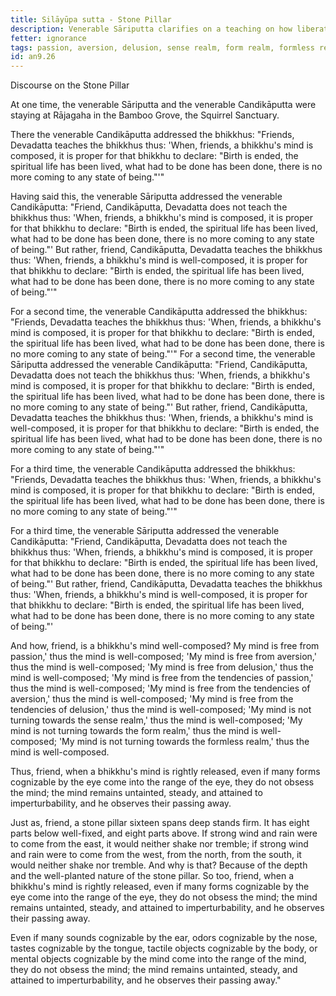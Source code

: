 ```yaml
---
title: Silāyūpa sutta - Stone Pillar
description: Venerable Sāriputta clarifies on a teaching on how liberation is to be verified. He shares a simile of the stone pillar.
fetter: ignorance
tags: passion, aversion, delusion, sense realm, form realm, formless realm, an, an9
id: an9.26
---
```


Discourse on the Stone Pillar

At one time, the venerable Sāriputta and the venerable Candikāputta were staying at Rājagaha in the Bamboo Grove, the Squirrel Sanctuary.

There the venerable Candikāputta addressed the bhikkhus: "Friends, Devadatta teaches the bhikkhus thus: 'When, friends, a bhikkhu's mind is composed, it is proper for that bhikkhu to declare: "Birth is ended, the spiritual life has been lived, what had to be done has been done, there is no more coming to any state of being."'"

Having said this, the venerable Sāriputta addressed the venerable Candikāputta: "Friend, Candikāputta, Devadatta does not teach the bhikkhus thus: 'When, friends, a bhikkhu's mind is composed, it is proper for that bhikkhu to declare: "Birth is ended, the spiritual life has been lived, what had to be done has been done, there is no more coming to any state of being."' But rather, friend, Candikāputta, Devadatta teaches the bhikkhus thus: 'When, friends, a bhikkhu's mind is well-composed, it is proper for that bhikkhu to declare: "Birth is ended, the spiritual life has been lived, what had to be done has been done, there is no more coming to any state of being."'"

For a second time, the venerable Candikāputta addressed the bhikkhus: "Friends, Devadatta teaches the bhikkhus thus: 'When, friends, a bhikkhu's mind is composed, it is proper for that bhikkhu to declare: "Birth is ended, the spiritual life has been lived, what had to be done has been done, there is no more coming to any state of being."'" For a second time, the venerable Sāriputta addressed the venerable Candikāputta: "Friend, Candikāputta, Devadatta does not teach the bhikkhus thus: 'When, friends, a bhikkhu's mind is composed, it is proper for that bhikkhu to declare: "Birth is ended, the spiritual life has been lived, what had to be done has been done, there is no more coming to any state of being."' But rather, friend, Candikāputta, Devadatta teaches the bhikkhus thus: 'When, friends, a bhikkhu's mind is well-composed, it is proper for that bhikkhu to declare: "Birth is ended, the spiritual life has been lived, what had to be done has been done, there is no more coming to any state of being."'"

For a third time, the venerable Candikāputta addressed the bhikkhus: "Friends, Devadatta teaches the bhikkhus thus: 'When, friends, a bhikkhu's mind is composed, it is proper for that bhikkhu to declare: "Birth is ended, the spiritual life has been lived, what had to be done has been done, there is no more coming to any state of being."'"

For a third time, the venerable Sāriputta addressed the venerable Candikāputta: "Friend, Candikāputta, Devadatta does not teach the bhikkhus thus: 'When, friends, a bhikkhu's mind is composed, it is proper for that bhikkhu to declare: "Birth is ended, the spiritual life has been lived, what had to be done has been done, there is no more coming to any state of being."' But rather, friend, Candikāputta, Devadatta teaches the bhikkhus thus: 'When, friends, a bhikkhu's mind is well-composed, it is proper for that bhikkhu to declare: "Birth is ended, the spiritual life has been lived, what had to be done has been done, there is no more coming to any state of being."'

And how, friend, is a bhikkhu's mind well-composed? My mind is free from passion,' thus the mind is well-composed; 'My mind is free from aversion,' thus the mind is well-composed; 'My mind is free from delusion,' thus the mind is well-composed; 'My mind is free from the tendencies of passion,' thus the mind is well-composed; 'My mind is free from the tendencies of aversion,' thus the mind is well-composed; 'My mind is free from the tendencies of delusion,' thus the mind is well-composed; 'My mind is not turning towards the sense realm,' thus the mind is well-composed; 'My mind is not turning towards the form realm,' thus the mind is well-composed; 'My mind is not turning towards the formless realm,' thus the mind is well-composed.

Thus, friend, when a bhikkhu's mind is rightly released, even if many forms cognizable by the eye come into the range of the eye, they do not obsess the mind; the mind remains untainted, steady, and attained to imperturbability, and he observes their passing away.

Just as, friend, a stone pillar sixteen spans deep stands firm. It has eight parts below well-fixed, and eight parts above. If strong wind and rain were to come from the east, it would neither shake nor tremble; if strong wind and rain were to come from the west, from the north, from the south, it would neither shake nor tremble. And why is that? Because of the depth and the well-planted nature of the stone pillar. So too, friend, when a bhikkhu's mind is rightly released, even if many forms cognizable by the eye come into the range of the eye, they do not obsess the mind; the mind remains untainted, steady, and attained to imperturbability, and he observes their passing away.

Even if many sounds cognizable by the ear, odors cognizable by the nose, tastes cognizable by the tongue, tactile objects cognizable by the body, or mental objects cognizable by the mind come into the range of the mind, they do not obsess the mind; the mind remains untainted, steady, and attained to imperturbability, and he observes their passing away."